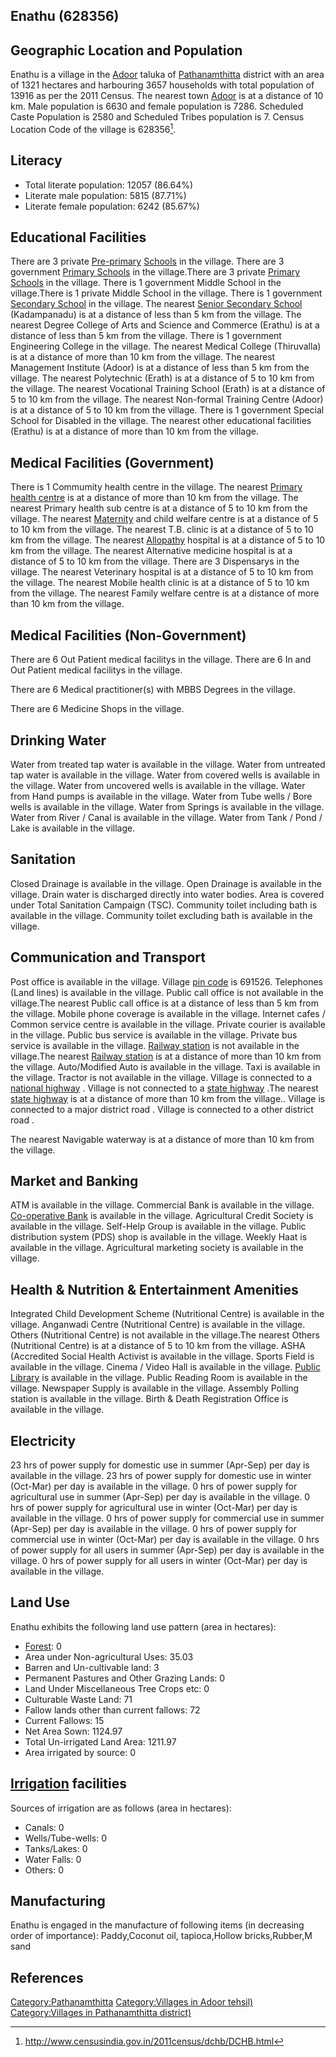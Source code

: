 {{Infobox settlement
| name=Enathu
| native_name=
| native_name_lang=
| other_name=
| nickname=
| settlement_type=Village
| image_skyline=
| image_alt=
| image_caption=
| pushpin_map=India Kerala
| pushpin_label_position=right
| pushpin_map_alt=
| pushpin_map_caption=Location in Kerala, India
| latd=
| latm=
| lats=
| latNS=
| longd=
| longm=
| longs=
| longEW=
| coordinates_display=inline,title
| subdivision_type=Country
| subdivision_name={{flag|India}}
| subdivision_type1=[[States and territories of India|State]]
| subdivision_name1=Kerala 
| subdivision_type2=[[List of districts of India|District]]
| subdivision_name2=Pathanamthitta
| subdivision_type3=Tahsil
| subdivision_name3=Adoor
| website=
| established_title=<!-- Established -->
| established_date=
| founder=
| named_for=
| government_type=
| governing_body=
| unit_pref=Metric=
| area_footnotes=
| area_rank=
| area_total_km2=13.21
| elevation_footnotes=
| elevation_m=
| population_total=13916
| population_as_of=2011
| population_rank=
| population_density_km2=1053
| population_demonym=
| population_footnotes=
| demographics_type1=Languages
| demographics1_title1=Official
| demographics1_info1=[[Malayalam language|Malayalam]]
| timezone1=[[Indian Standard Time|IST]]
| utc_offset1==+5:30
| postal_code_type=[[Postal Index Number|PIN]]
| postal_code=691526
| area_code_type=Telephone code
| area_code=
| registration_plate=
| blank1_name_sec1=Nearest city
| blank1_info_sec1=[[Adoor]]
| blank2_name_sec1=[[Human sex ratio|Sex ratio]]
| blank2_info_sec1=1098 [[male|♂]]/[[female|♀]]
| blank3_name_sec1=Literacy
| blank3_info_sec1=86.64%
| blank1_name_sec2=[[2011 Census of India|2011 census]] code
| blank1_info_sec2=628356
| footnotes=
}}

== Enathu (628356) ==

== Geographic Location and Population ==

Enathu is a village in the [[Adoor]] taluka of [[Pathanamthitta]] district with an area of 1321 hectares and harbouring 3657 households with total population of 13916 as per the 2011 Census. The nearest town [[Adoor]] is at a distance of 10 km. Male population is 6630 and female population is 7286. Scheduled Caste Population is 2580 and Scheduled Tribes population is 7. Census Location Code of the village is 628356<ref>http://www.censusindia.gov.in/2011census/dchb/DCHB.html</ref>.


== Literacy ==  
* Total literate population: 12057 (86.64%)
* Literate male population: 5815 (87.71%)
* Literate female population: 6242 (85.67%)


== Educational Facilities ==  
There are 3 private [[Pre-primary]] [[School]]s in the village.
There are 3 government [[Primary School]]s in the village.There are 3 private [[Primary School]]s in the village.
There is 1 government Middle School in the village.There is 1 private Middle School in the village.
There is 1 government [[Secondary School]] in the village.
The nearest [[Senior Secondary School]] (Kadampanadu) is at a distance of less than 5 km from the village.
The nearest Degree College of Arts and Science and Commerce (Erathu) is at a distance of less than 5 km from the village.
There is 1 government Engineering College in the village.
The nearest Medical College (Thiruvalla) is at a distance of more than 10 km from the village.
The nearest Management Institute (Adoor) is at a distance of less than 5 km from the village.
The nearest Polytechnic (Erath) is at a distance of 5 to 10 km from the village.
The nearest Vocational Training School (Erath) is at a distance of 5 to 10 km from the village.
The nearest Non-formal Training Centre (Adoor) is at a distance of 5 to 10 km from the village.
There is 1 government Special School for Disabled in the village.
The nearest other educational facilities (Erathu) is at a distance of more than 10 km from the village.


== Medical Facilities (Government) ==
There is 1 Commumity health centre in the village.
The nearest [[Primary health centre]] is at a distance of more than 10 km from the village.
The nearest Primary health sub centre is at a distance of 5 to 10 km from the village.
The nearest [[Maternity]] and child welfare centre is at a distance of 5 to 10 km from the village.
The nearest T.B. clinic is at a distance of 5 to 10 km from the village.
The nearest [[Allopathy]] hospital is at a distance of 5 to 10 km from the village.
The nearest Alternative medicine hospital is at a distance of 5 to 10 km from the village.
There are 3 Dispensarys in the village.
The nearest Veterinary hospital is at a distance of 5 to 10 km from the village.
The nearest Mobile health clinic is at a distance of 5 to 10 km from the village.
The nearest Family welfare centre is at a distance of more than 10 km from the village.


== Medical Facilities (Non-Government) ==
There are 6 Out Patient medical facilitys in the village.
There are 6 In and Out Patient medical facilitys in the village.

There are 6 Medical practitioner(s) with MBBS Degrees in the village.



There are 6 Medicine Shops in the village.



== Drinking Water ==
Water from treated tap water is available in the village.
Water from untreated tap water is available in the village.
Water from covered wells is available in the village.
Water from uncovered wells is available in the village.
Water from Hand pumps is available in the village.
Water from Tube wells / Bore wells is available in the village.
Water from Springs is available in the village.
Water from River / Canal is available in the village.
Water from Tank / Pond / Lake is available in the village.


== Sanitation ==
Closed Drainage is available in the village.
Open Drainage is available in the village.
Drain water is discharged directly into water bodies.
Area is covered under Total Sanitation Campaign (TSC).
Community toilet including bath is available in the village.
Community toilet excluding bath is available in the village.


== Communication and Transport ==
Post office is available in the village.
Village [[pin code]] is 691526.
Telephones (Land lines) is available in the village.
Public call office is not available in the village.The nearest Public call office is at a distance of less than 5 km from the village.
Mobile phone coverage is available in the village.
Internet cafes / Common service centre is available in the village.
Private courier is available in the village.
Public bus service is available in the village.
Private bus service is available in the village.
[[Railway station]] is not available in the village.The nearest [[Railway station]] is at a distance of more than 10 km from the village.
Auto/Modified Auto is available in the village.
Taxi is available in the village.
Tractor is not available in the village.
Village is connected to a [[national highway]]  .
Village is not connected to a [[state highway]] .The nearest [[state highway]] is at a distance of more than 10 km from the village..
Village is connected to a major district road    .
Village is connected to a other district road  .



The nearest Navigable waterway is at a distance of more than 10 km from the village.



== Market and Banking ==
ATM is available in the village.
Commercial Bank is available in the village.
[[Co-operative Bank]] is available in the village.
Agricultural Credit Society is available in the village.
Self-Help Group is available in the village.
Public distribution system (PDS) shop is available in the village.
Weekly Haat is available in the village.
Agricultural marketing society is available in the village.


== Health & Nutrition & Entertainment Amenities ==
Integrated Child Development Scheme (Nutritional Centre) is available in the village.
Anganwadi Centre (Nutritional Centre) is available in the village.
Others (Nutritional Centre) is not available in the village.The nearest Others (Nutritional Centre) is at a distance of 5 to 10 km from the village.
ASHA (Accredited Social Health Activist is available in the village.
Sports Field is available in the village.
Cinema / Video Hall is available in the village.
[[Public Library]] is available in the village.
Public Reading Room is available in the village.
Newspaper Supply is available in the village.
Assembly Polling station is available in the village.
Birth & Death Registration Office is available in the village.


== Electricity ==
23 hrs of power supply for domestic use in summer (Apr-Sep) per day is available in the village.
23 hrs of power supply for domestic use in winter (Oct-Mar) per day is available in the village.
0 hrs of power supply for agricultural use in summer (Apr-Sep) per day is available in the village.
0 hrs of power supply for agricultural use in winter (Oct-Mar) per day is available in the village.
0 hrs of power supply for commercial use in summer (Apr-Sep) per day is available in the village.
0 hrs of power supply for commercial use in winter (Oct-Mar) per day is available in the village.
0 hrs of power supply for all users in summer (Apr-Sep) per day is available in the village.
0 hrs of power supply for all users in winter (Oct-Mar) per day is available in the village.


== Land Use ==
Enathu exhibits the following land use pattern (area in hectares):
* [[Forest]]: 0
* Area under Non-agricultural Uses: 35.03
* Barren and Un-cultivable land: 3
* Permanent Pastures and Other Grazing Lands: 0
* Land Under Miscellaneous Tree Crops etc: 0
* Culturable Waste Land: 71
* Fallow lands other than current fallows: 72
* Current Fallows: 15
* Net Area Sown: 1124.97
* Total Un-irrigated Land Area: 1211.97
* Area irrigated by source: 0


== [[Irrigation]] facilities ==
Sources of irrigation are as follows (area in hectares):
* Canals: 0
* Wells/Tube-wells: 0
* Tanks/Lakes: 0
* Water Falls: 0
* Others: 0


== Manufacturing ==
Enathu is engaged in the manufacture of following items (in decreasing order of importance): Paddy,Coconut oil, tapioca,Hollow bricks,Rubber,M sand


[[Category:Pathanamthitta]]
[[Category:Villages in Adoor tehsil)]]
[[Category:Villages in Pathanamthitta district)]]


== References ==
{{Reflist}}


